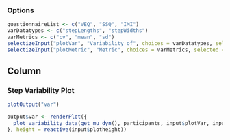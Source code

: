 ### Options

```r
questionnaireList <- c("VEQ", "SSQ", "IMI")
varDatatypes <- c("stepLengths", "stepWidths")
varMetrics <- c("cv", "mean", "sd")
selectizeInput("plotVar", "Variability of", choices = varDatatypes, selected = varDatatypes[1], multiple = FALSE)
selectizeInput("plotMetric", "Metric", choices = varMetrics, selected = varMetrics[1], multiple = FALSE)
```

Column
--------------------------------------------

### Step Variability Plot  {data-height=1500}
```r
plotOutput("var")
```

```r
output$var <- renderPlot({
  plot_variability_data(get_mu_dyn(), participants, input$plotVar, input$plotMetric)
}, height = reactive(input$plotheight))
```